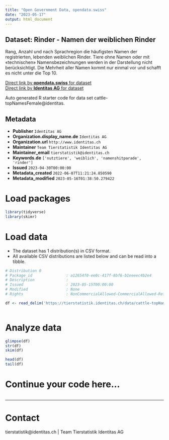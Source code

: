 ```yaml
---
title: "Open Government Data, opendata.swiss"
date: "2023-05-17"
output: html_document
---
```


## Dataset: Rinder - Namen der weiblichen Rinder

Rang, Anzahl und nach Sprachregion die häufigsten Namen der registrierten, lebenden weiblichen Rinder. Tiere ohne Namen oder mit «technischen» Namensbezeichnungen werden in der Darstellung nicht berücksichtigt. Die Mehrheit aller Namen kommt nur einmal vor und schafft es nicht unter die Top 10.

[Direct link by **opendata.swiss** for dataset](https://opendata.swiss/de/dataset/rinder-namen-der-weiblichen-rinder)<br>
[Direct link by **Identitas AG** for dataset](https://tierstatistik.identitas.ch/)

Auto generated R starter code for data set cattle-topNamesFemale@identitas.

## Metadata

- **Publisher** `Identitas AG`
- **Organization.display_name.de** `Identitas AG`
- **Organization.url** `http://www.identitas.ch`
- **Maintainer** `Team Tierstatistik Identitas AG`
- **Maintainer_email** `tierstatistik@identitas.ch`
- **Keywords.de** `['nutztiere', 'weiblich', 'namenshitparade', 'rinder']`
- **Issued** `2023-04-30T00:00:00`
- **Metadata_created** `2022-06-07T11:21:24.850590`
- **Metadata_modified** `2023-05-16T01:38:50.279422`


# Load packages

```r

library(tidyverse)
library(skimr)

```

# Load data

-   The dataset has 1 distribution(s) in CSV format.
-   All available CSV distributions are listed below and can be read into a tibble.

```r

# Distribution 0
# Package_id               : a12654f0-ee0c-417f-8bf6-b1eeeec4b2e4
# Description              : 
# Issued                   : 2023-05-15T00:00:00
# Modified                 : None
# Rights                   : NonCommercialAllowed-CommercialAllowed-ReferenceRequired

df <- read_delim('https://tierstatistik.identitas.ch/data/cattle-topNamesFemale.csv')



```

# Analyze data

```r

glimpse(df)
str(df)
skim(df)

head(df)
tail(df)

```

# Continue your code here...

```r

```

------------------------------------------------------------------------

# Contact

tierstatistik@identitas.ch | Team Tierstatistik Identitas AG
